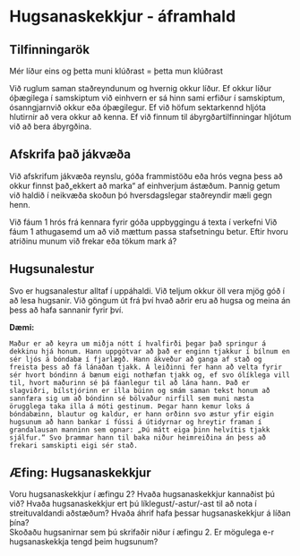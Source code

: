
# Hugsanaskekkjur - áframhald

## Tilfinningarök
Mér líður eins og þetta muni klúðrast  =  þetta mun klúðrast

Við ruglum saman staðreyndunum og hvernig okkur líður. Ef okkur líður óþægilega í samskiptum við einhvern er sá hinn sami erfiður í samskiptum, ósanngjarnvið okkur eða óþægilegur. Ef við höfum sektarkennd hljóta hlutirnir að vera okkur að kenna. Ef við finnum til ábyrgðartilfinningar hljótum við að bera ábyrgðina.


## Afskrifa það jákvæða
Við afskrifum jákvæða reynslu, góða frammistöðu eða hrós vegna þess að okkur finnst það„ekkert að marka“ af einhverjum ástæðum. Þannig getum við haldið í neikvæða skoðun þó hversdagslegar staðreyndir mæli gegn henn.

Við fáum 1 hrós frá kennara fyrir góða uppbyggingu á texta í verkefni
Við fáum 1 athugasemd um að við mættum passa stafsetningu betur.
Eftir hvoru atriðinu munum við frekar eða tökum mark á?

## Hugsunalestur
Svo er hugsanalestur alltaf í uppáhaldi. Við teljum okkur öll vera mjög góð í að lesa hugsanir. Við göngum út frá því hvað aðrir eru að hugsa og meina án þess að hafa sannanir fyrir því.

**Dæmi:**

`Maður er að keyra um miðja nótt í hvalfirði þegar það springur á dekkinu hjá honum. Hann uppgötvar að það er enginn tjakkur í bílnum en sér ljós á bóndabæ í fjarlægð. Hann ákveður að ganga af stað og freista þess að fá lánaðan tjakk. Á leiðinni fer hann að velta fyrir sér hvort bóndinn á bænum eigi nothæfan tjakk og, ef svo ólíklega vill til, hvort maðurinn sé þá fáanlegur til að lána hann. Það er slagviðri, bílstjórinn er illa búinn og smám saman tekst honum að sannfæra sig um að bóndinn sé bölvaður nirfill sem muni næsta örugglega taka illa á móti gestinum. Þegar hann kemur loks á bóndabæinn, blautur og kaldur, er hann orðinn svo æstur yfir eigin hugsunum að hann bankar í fússi á útidyrnar og hreytir framan í grandalausan manninn sem opnar: „Þú mátt eiga þinn helvítis tjakk sjálfur.“ Svo þrammar hann til baka niður heimreiðina án þess að frekari samskipti eigi sér stað.`

## Æfing: Hugsanaskekkjur

Voru hugsanaskekkjur í æfingu 2?
 Hvaða hugsanaskekkjur kannaðist þú við?
 Hvaða hugsanaskekkjur ert þú líklegust/-astur/-ast til að nota í streituvaldandi aðstæðum? 
 Hvaða áhrif hafa þessar hugsanaskekkjur á líðan þína?
<br />
Skoðaðu hugsanirnar sem þú skrifaðir niður í æfingu 2. Er mögulega e-r hugsanaskekkja tengd þeim hugsunum? 

<TextareaInput title="Ef já, í hvaða flokk myndu þær falla?" />

<UnitNavButtons prevUrl="5-thought-errors" nextUrl="7-unhelpful-thoughts" />
